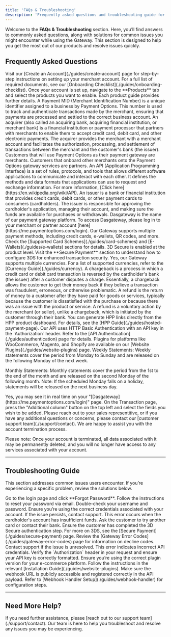 ```yaml
---
title: 'FAQs & Troubleshooting'
description: 'Frequently asked questions and troubleshooting guide for merchants using the Gateway.'
---
```


Welcome to the **FAQs & Troubleshooting** section. Here, you’ll find answers to commonly asked questions, along with solutions for common issues you might encounter while using the Gateway. This section is designed to help you get the most out of our products and resolve issues quickly.

## **Frequently Asked Questions**

<Accordion title="Getting Started">
  <Accordion title="How do I create a Merchant Account?">
    Visit our [Create an Account](./guides/create-account) page for step-by-step instructions on setting up your merchant account.
  </Accordion>

  <Accordion title="What documents are needed to onboard as a merchant?">
    For a full list of required documents, see our [Onboarding Checklist](./guides/onboarding-checklist).
  </Accordion>

  <Accordion title="How do I add products to my account?">
    Once your account is set up, navigate to the **Products** tab and select the products you want to enable. Each product guide provides further details.
  </Accordion>

  <Accordion title="What is MID?">
    A Payment MID (Merchant Identification Number) is a unique identifier assigned to a business by Payment Options. This number is used to track and authenticate transactions made by the merchant, ensuring that payments are processed and settled to the correct business account.
  </Accordion>

  <Accordion title="What is acquirer?">
    An acquirer (also called an acquiring bank, acquiring financial institution, or merchant bank) is a financial institution or payment processor that partners with merchants to enable them to accept credit card, debit card, and other electronic payments. The acquirer provides the merchant with a merchant account and facilitates the authorization, processing, and settlement of transactions between the merchant and the customer's bank (the issuer).
  </Accordion>

  <Accordion title="What is merchant?">
    Customers that will use Payment Options as their payment gateway are merchants.
  </Accordion>

  <Accordion title="What is partner (reseller)?">
    Customers that onboard other merchants onto the Payment Options gateway services are partners.
  </Accordion>

  <Accordion title="What is API?">
    An API (Application Programming Interface) is a set of rules, protocols, and tools that allows different software applications to communicate and interact with each other. It defines the methods and data formats that applications can use to request and exchange information. For more information, [Click here](https://en.wikipedia.org/wiki/API).
  </Accordion>

  <Accordion title="What is an issuer?">
    An issuer is a bank or financial institution that provides credit cards, debit cards, or other payment cards to consumers (cardholders). The issuer is responsible for approving the cardholder's application, managing their account, and making sure the funds are available for purchases or withdrawals.
  </Accordion>

  <Accordion title="What is Dasgateway?">
    Dasgateway is the name of our payment gateway platform. To access Dasgateway, please log in to your merchant or partner account [here](https://me.paymentoptions.com/login).
  </Accordion>
</Accordion>

<Accordion title="Payment Processing">
  <Accordion title="What payment methods does the Gateway support?">
    Our Gateway supports multiple payment methods, including credit cards, e-wallets, QR codes, and more. Check the [Supported Card Schemes](./guides/card-schemes) and [E-Wallets](./guides/e-wallets) sections for details.
  </Accordion>

  <Accordion title="How do I enable 3D Secure (3DS) transactions?">
    3D Secure is enabled at the product level. Visit the **Secure Payment** section to understand how to configure 3DS for enhanced transaction security.
  </Accordion>

  <Accordion title="Can I process multi-currency payments?">
    Yes, our Gateway supports multiple currencies. For a list of supported currencies, refer to the [Currency Guide](./guides/currency).
  </Accordion>

  <Accordion title="What is chargeback?">
    A chargeback is a process in which a credit card or debit card transaction is reversed by the cardholder's bank (the issuer) after a customer disputes a charge. Essentially, a chargeback allows the customer to get their money back if they believe a transaction was fraudulent, erroneous, or otherwise problematic.
  </Accordion>

  <Accordion title="What is refund?">
    A refund is the return of money to a customer after they have paid for goods or services, typically because the customer is dissatisfied with the purchase or because there was an issue with the product or service. A refund is a voluntary action by the merchant (or seller), unlike a chargeback, which is initiated by the customer through their bank.
  </Accordion>
</Accordion>

<Accordion title="Technical Integration">
  <Accordion title="How do I generate an HPP (Hosted Payment Page) link?">
    You can generate HPP links directly from the HPP product dashboard. For details, see the [HPP Guide](./guides/hosted-payment-page).
  </Accordion>

  <Accordion title="What are the authentication requirements for API calls?">
    Our API uses HTTP Basic Authentication with an API key in the `Authorization` header. Refer to the [API Authentication](./guides/authentication) page for details.
  </Accordion>

  <Accordion title="Where can I download e-commerce plugins?">
    Plugins for platforms like WooCommerce, Magento, and Shopify are available on our [Website Plugins](./guides/website-plugins) page.
  </Accordion>
</Accordion>

<Accordion title="Gateway">
  <Accordion title="When will the statement come out?">
    Weekly Statements:
Weekly statements cover the period from Monday to Sunday and are released on the following Monday of the next week.

Monthly Statements:
Monthly statements cover the period from the 1st to the end of the month and are released on the second Monday of the following month.
Note: If the scheduled Monday falls on a holiday, statements will be released on the next business day.
  </Accordion>

  <Accordion title="Can I see transactions in real time?">
    Yes, you may see it in real time on your "[Dasgateway](https://me.paymentoptions.com/login)" page.
  </Accordion>

  <Accordion title="How do I add extra columns in the gateway?">
    On the Transaction page, press the "Additional column" button on the top left and select the fields you wish to be added.
  </Accordion>

  <Accordion title="How do I terminate my account?">
    Please reach out to your sales representitive, or if you have any additional questions or concerns, please contact our [customer support team](./support/contact). We are happy to assist you with the account termination process.

Please note: Once your account is terminated, all data associated with it may be permanently deleted, and you will no longer have access to any services associated with your account.
  </Accordion>
</Accordion>
***

## **Troubleshooting Guide**

This section addresses common issues users encounter. If you’re experiencing a specific problem, review the solutions below.

<Accordion title="Account Issues">
  <Accordion title="I forgot my password. How can I reset it?">
    Go to the login page and click **Forgot Password**. Follow the instructions to reset your password via email.
  </Accordion>

  <Accordion title="Why am I receiving a 'Login Failed' error?">
    Double-check your username and password. Ensure you’re using the correct credentials associated with your account. If the issue persists, contact support.
  </Accordion>
  
</Accordion>

<Accordion title="Payment Errors">
  <Accordion title="What does the 'Insufficient Funds' error mean?">
    This error occurs when the cardholder's account has insufficient funds. Ask the customer to try another card or contact their bank.
  </Accordion>

  <Accordion title="How can I resolve a '3DS Authentication Failed' error?">
    Ensure the customer has completed the 3D Secure authentication step. For more on 3DS, see the [Secure Payment](./guides/secure-payment) page.
  </Accordion>

  <Accordion title="Transaction was declined without a clear reason. What should I do?">
    Review the [Gateway Error Codes](./guides/gateway-error-codes) page for information on decline codes. Contact support if the issue is unresolved.
  </Accordion>
</Accordion>

<Accordion title="Technical Issues">
  <Accordion title="API request is returning a 401 Unauthorized error. What does this mean?">
    This error indicates incorrect API credentials. Verify the `Authorization` header in your request and ensure your API key is correctly formatted.
  </Accordion>

  <Accordion title="My plugin installation failed. How can I fix this?">
    Ensure you’re using the correct plugin version for your e-commerce platform. Follow the instructions in the relevant [Installation Guide](./guides/website-plugins).
  </Accordion>

  <Accordion title="Webhook events aren’t being received. What should I check?">
    Make sure the webhook URL is publicly accessible and registered correctly in the API payload. Refer to [Webhook Handler Setup](./guides/webhook-handler) for configuration steps.
  </Accordion>
</Accordion>

***

## **Need More Help?**

<Card title="Contact Support" icon="life-ring" href="/support/contact">
  If you need further assistance, please [reach out to our support team](./support/contact). Our team is here to help you troubleshoot and resolve any issues you may be experiencing.
</Card>